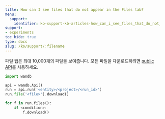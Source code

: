 ```yaml
---
title: How can I see files that do not appear in the Files tab?
menu:
  support:
    identifier: ko-support-kb-articles-how_can_i_see_files_that_do_not_appear_in_the_files_tab
support:
- experiments
toc_hide: true
type: docs
slug: /ko/support/:filename
---
```


파일 탭은 최대 10,000개의 파일을 보여줍니다. 모든 파일을 다운로드하려면 [public API](/ko/ref/python/public-api/api)를 사용하세요.

```python
import wandb

api = wandb.Api()
run = api.run('<entity>/<project>/<run_id>')
run.file('<file>').download()

for f in run.files():
    if <condition>:
        f.download()
```
